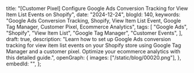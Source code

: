   title:
    "[Customer Pixel] Configure Google Ads Conversion Tracking for View Item List Events on Shopify",
  date: "2024-12-24",
  blogId: 140,
  keywords:
    "Google Ads Conversion Tracking, Shopify, View Item List Event, Google Tag Manager, Customer Pixel, Ecommerce Analytics",
  tags: [
    "Google Ads",
    "Shopify",
    "View Item List",
    "Google Tag Manager",
    "Customer Events",
  ],
  draft: true,
  description:
    "Learn how to set up Google Ads conversion tracking for view item list events on your Shopify store using Google Tag Manager and a customer pixel. Optimize your ecommerce analytics with this detailed guide.",
  openGraph: {
    images: ["/static/blog/00020.png"],
  },
  embedId: "",
};

<DataLayerCodeBlock fileName="view_item_list.js" />
